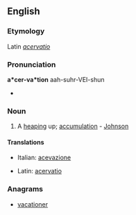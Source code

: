 ==English==

===Etymology===
Latin ''[[acervatio]]''

===Pronunciation===
{{rfp|lang=en}}
'''a*cer-va*tion'''
aah-suhr-VEI-shun
* {{rhymes|eɪʃən}}

===Noun===
{{en-noun}}

# {{rare}} A [[heaping]] up; [[accumulation]] - [[Johnson]]

====Translations====
{{trans-top|a heaping up; accumulation}}
* Italian: [[acevazione]]
{{trans-mid}}
* Latin: [[acervatio]]
{{trans-bottom}}

===Anagrams===
* [[vacationer#English|vacationer]]